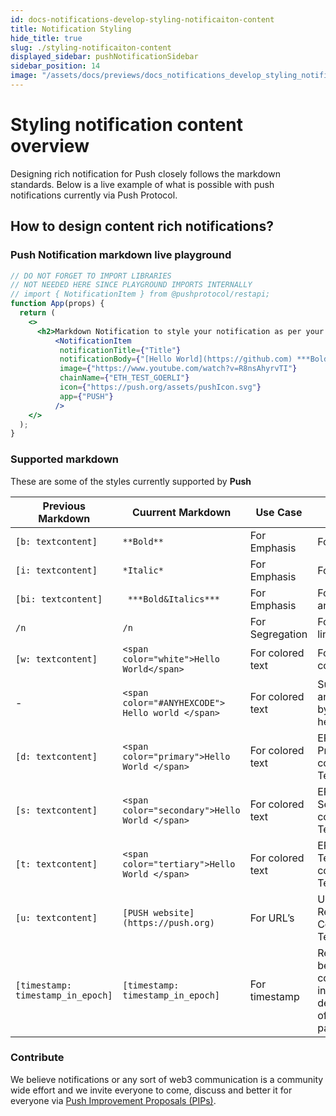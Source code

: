 ```yaml
---
id: docs-notifications-develop-styling-notificaiton-content
title: Notification Styling
hide_title: true
slug: ./styling-notificaiton-content
displayed_sidebar: pushNotificationSidebar
sidebar_position: 14
image: "/assets/docs/previews/docs_notifications_develop_styling_notificaiton_content--notification_styling.png"
---
```


# Styling notification content overview

Designing rich notification for Push closely follows the markdown standards. Below is a live example of what is possible with push notifications currently via Push Protocol.

<head>
  <title>Styling Notification Content | Push Notifications | Push Documentation</title>
</head>

## How to design content rich notifications?
### Push Notification markdown live playground
```jsx live 
// DO NOT FORGET TO IMPORT LIBRARIES
// NOT NEEDED HERE SINCE PLAYGROUND IMPORTS INTERNALLY
// import { NotificationItem } from @pushprotocol/restapi;
function App(props) {
  return (
    <>
      <h2>Markdown Notification to style your notification as per your need</h2>
          <NotificationItem
           notificationTitle={"Title"}
           notificationBody={"[Hello World](https://github.com) ***Bold&Italic*** \n **Bold** \n *Italic* \n <span color='green'>green text</span> \n [PUSH website](https://push.org) \n [timestamp: 1699347011]"}
           image={"https://www.youtube.com/watch?v=R8nsAhyrvTI"}
           chainName={"ETH_TEST_GOERLI"}
           icon={"https://push.org/assets/pushIcon.svg"}
           app={"PUSH"}
          />
    </>
  );
}
```


### Supported markdown

These are some of the styles currently supported by **Push**

| Previous Markdown | Cuurrent Markdown  | Use Case | Styling effects   |
|---|---|---|---|
| `[b: textcontent]`  | `**Bold**`  |  For Emphasis | For Bold  |
| `[i: textcontent]` | `*Italic*`  |  For Emphasis | For Italics  |
| `[bi: textcontent]`  | ` ***Bold&Italics***` | For Emphasis  |  For Bold and Italics |
| `/n`  |  `/n` |  For Segregation | For new line  |
| `[w: textcontent]`  | `<span color="white">Hello World</span>` | For colored text  |  For white color |
| - | `<span color="#ANYHEXCODE"> Hello world </span>` | For colored text  | Supports any color by hexcode |
| `[d: textcontent]` | `<span color="primary">Hello World </span>` | For colored text  | EPNS Primary colored Text  |
| `[s: textcontent]` | `<span color="secondary">Hello World </span>` | For colored text  | EPNS Secondary colored Text   |
| `[t: textcontent]` | `<span color="tertiary">Hello World </span>` | For colored text  | EPNS Tetiary colored Text  |
| `[u: textcontent]` | `[PUSH website](https://push.org)` | For URL’s | Underlined, Red Colored Text |
| `[timestamp: timestamp_in_epoch]` | `[timestamp: timestamp_in_epoch]` | For timestamp | Required to be last component in description of the payload |

### Contribute

We believe notifications or any sort of web3 communication is a community wide effort and we invite everyone to come, discuss and better it for everyone via [Push Improvement Proposals (PIPs)](https://github.com/ethereum-push-notification-service/PIPs "Learn more about Push Improvement Proposals (PIPs)").
